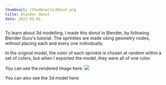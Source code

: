 ```yaml
---
thumbnail: /thumbnails/Donut.png
title: Blender donut
date: 2023-05-01
---
```



To learn about 3d modelling, I made this donut in Blender, by following Blender Guru's tutorial.
The sprinkles are made using geometry nodes, without placing each and every one individually.

In the original model, the color of each sprinkle is chosen at random within a set of colors, but when I exported the model, they were all of one color.

You can see the rendered image here:
![](/thumbnails/Donut.png)

You can also see the 3d model here:
<ModelDisplay client:only="react" model_path="/models/Donut.glb" environment="sunset" />

